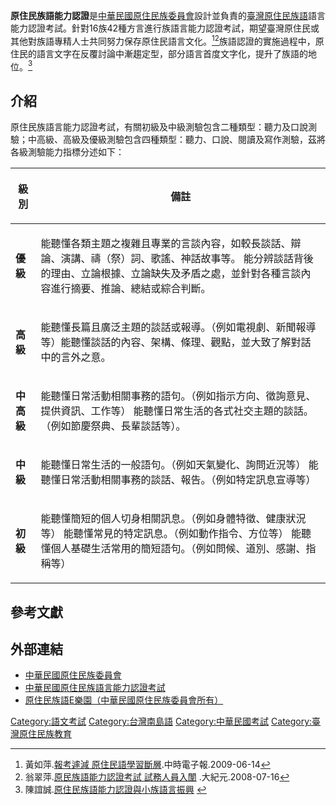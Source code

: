 {{Licence Information
| name                          = 原住民族語能力認證
| else_name                  =
| image                         = 
| full_name                     = 
| abbreviated_name              = 族語認證、族語檢定
| certification_country         = {{ROC}} 
| certification_center          = {{flagicon|ROC}} 原住民族委員會
| start_date                    = 2000年
| end_date                      = 
| exam_mode                     = 筆試、口試
| level                         = 初級~優級，共五級
| homepage                      = 
| footnotes                     =
| width                         = 370px
}}
'''原住民族語能力認證'''是[[中華民國原住民族委員會|中華民國原住民族委員會]]設計並負責的[[臺灣原住民|臺灣原住民]][[台灣南島語言|族語]]語言能力認證考試。針對16族42種方言進行族語言能力認證考試，期望臺灣原住民或其他對族語專精人士共同努力保存原住民語言文化。<ref>黃如萍.[http://www.tipp.org.tw/news_article.asp?F_ID=10492&PageSize=15&Page=2552&startTime=&endTime=&FT_No=&NSubject_No=&SelectSubject=&Subject_No=&SubSubject_No=&TA_No=&Orderby=&KeyWords=&Order=&IsSelect=rqyxvnjqethx 報考遽減 原住民語學習斷層].中時電子報.2009-06-14</ref><ref>翁翠萍.[https://www.epochtimes.com/b5/8/7/16/n2193093.htm 原民族語能力認證考試 試務人員入闈] {{Wayback|url=https://www.epochtimes.com/b5/8/7/16/n2193093.htm |date=20190605121535 }}.大紀元.2008-07-16</ref>族語認證的實施過程中，原住民的語言文字在反覆討論中漸趨定型，部分語言首度文字化，提升了族語的地位。<ref>陳誼誠.[http://ip194097.ntcu.edu.tw/giankiu/GTH/2004/LanguageRights/lunbun/2A04-giseng.htm 原住民族語能力認證與小族語言振興] {{Wayback|url=http://ip194097.ntcu.edu.tw/giankiu/GTH/2004/LanguageRights/lunbun/2A04-giseng.htm |date=20130111090756 }}</ref>

== 介紹 ==
原住民族語言能力認證考試，有關初級及中級測驗包含二種類型：聽力及口說測驗；中高級、高級及優級測驗包含四種類型：聽力、口說、閱讀及寫作測驗，茲將各級測驗能力指標分述如下：
{|class="wikitable"
!級別!!備註
|-
|'''優級'''||能聽懂各類主題之複雜且專業的言談內容，如較長談話、辯論、演講、禱（祭）詞、歌謠、神話故事等。
能分辨談話背後的理由、立論根據、立論缺失及矛盾之處，並針對各種言談內容進行摘要、推論、總結或綜合判斷。
|-
|'''高級'''||能聽懂長篇且廣泛主題的談話或報導。（例如電視劇、新聞報導等）能聽懂談話的內容、架構、條理、觀點，並大致了解對話中的言外之意。
|-
|'''中高級'''||能聽懂日常活動相關事務的語句。（例如指示方向、徵詢意見、提供資訊、工作等）
能聽懂日常生活的各式社交主題的談話。（例如節慶祭典、長輩談話等）。
|-
|'''中級'''||能聽懂日常生活的一般語句。（例如天氣變化、詢問近況等）
能聽懂日常活動相關事務的談話、報告。（例如特定訊息宣導等）
|-
|'''初級'''||能聽懂簡短的個人切身相關訊息。（例如身體特徵、健康狀況等）
能聽懂常見的特定訊息。（例如動作指令、方位等）
能聽懂個人基礎生活常用的簡短語句。（例如問候、道別、感謝、指稱等）
|}

== 參考文獻 ==
{{Reflist}}

==外部連結==
{{refbegin}}
*[http://www.apc.gov.tw 中華民國原住民族委員會]{{Wayback|url=http://www.apc.gov.tw/ |date=20051221042702 }}
*[http://lokahsu.org.tw/ 中華民國原住民族語言能力認證考試] {{Wayback|url=http://lokahsu.org.tw/ |date=20210129182547 }}
*[http://web.klokah.tw/ 原住民族語E樂園（中華民國原住民族委員會所有）] {{Wayback|url=http://web.klokah.tw/ |date=20210206081832 }}
{{refend}}

[[Category:語文考試|Category:語文考試]]
[[Category:台灣南島語|Category:台灣南島語]]
[[Category:中華民國考試|Category:中華民國考試]]
[[Category:臺灣原住民族教育|Category:臺灣原住民族教育]]